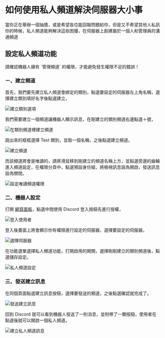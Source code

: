 
# 如何使用私人頻道解決伺服器大小事

當你正在舉辦一個抽獎，或是希望各位能回報問題給你，但是又不希望其他人私訊你的時候，私人頻道能夠解決這些困擾，在伺服器上創建屬於一個人和管理員的溝通頻道

## 設定私人頻道功能

<Admonition>
  請確認機器人擁有 `管理頻道` 的權限，才能避免發生權限不足的錯誤！
</Admonition>

### ㄧ、建立頻道

首先，我們要先建立私人頻道會綁定的類別，點選要設定的伺服器左上角名稱，選擇建立類別填好名字後點選建立，

![建立類別選項](@static/docs/commands/ticket/create-category.png)

我們需要建立一個頻道讓機器人顯示訊息，在剛建立的類別頻道右邊點選＋號，

![在類別頻道裡建立頻道](@static/docs/commands/ticket/category-create-channel.png)

跳出來的框框選擇 Text 類別，並取一個名稱，之後點選建立頻道。

![建立頻道](@static/docs/commands/ticket/create-channel-modal.png)

而該頻道將會是唯讀的，請將滑鼠移到剛建立的頻道名稱上方，並點選旁邊的齒輪進入頻道設定，在權限分頁中，點選預設身份組，將檢視訊息設為開啟，發送訊息設為關閉。

![設定唯讀頻道權限](@static/docs/commands/ticket/create-channel-modal.png)

### 二、機器人設定

打開 [網頁面板](https://app.yeecord.com/)，點選中間使用 Discord 登入按鈕先進行授權，

![登入使用者](@static/docs/commands/ticket/login.png)

登入後畫面上將會顯示你有權限進行設定的伺服器，選擇要設定的伺服器，

<Adsense />

![選擇伺服器](@static/docs/commands/ticket/select-server.png)

在功能選單選擇私人頻道功能，打開啟用的開關，選擇剛剛建立的類別頻道後，點選儲存設定。

![私人頻道設定](@static/docs/commands/ticket/settings.png)

### 三、發送建立訊息

在同個頁面點選建立訊息按鈕，選擇要發送的頻道，之後點選確認就完成了。

![發送建立訊息](@static/docs/commands/ticket/send-message.png)

回到 Discord 就可以看到機器人發送了一則消息，並附帶了一顆按鈕，使用者在點選後就可以開啟一個私人頻道。

![建立私人頻道訊息](@static/docs/commands/ticket/ticket-message.png)

<Adsense />

